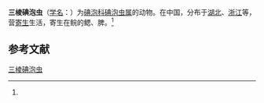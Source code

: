 {{Speciesbox
| name = 三棱碘泡虫
| status = 
| status_system = 
| image = 
| genus = Myxobolus
| species = tricostatus
| authority = (Li et Nie, 1973)<ref name='id9563'>{{cite web| url =http://www.bioinfo.cn/db05/BjdwSpecies.php?action=view&id=9563| title =三棱碘泡虫| work =《中国动物物种编目数据库》| publisher =中国科学院微生物研究所| author =中国科学院动物研究所| accessdate =2009-04-16| deadurl =yes| archiveurl =https://web.archive.org/web/20160305001654/http://www.bioinfo.cn/db05/BjdwSpecies.php?action=view&id=9563| archivedate =2016-03-05}}</ref>
}}

'''三棱碘泡虫'''（[[学名|学名]]：{{lang|la|''Myxobolus tricostatus''}}）为[[碘泡科|碘泡科]][[碘泡虫属|碘泡虫属]]的动物。在中国，分布于[[湖北|湖北]]、[[浙江|浙江]]等，营[[寄生|寄生]]生活，寄生在鲩的鳃、脾。<ref name='id9563'/>

== 参考文献 ==
{{reflist}}

{{Wikispecies|Myxobolus tricostatus}}

[[Category:碘泡虫属|三棱碘泡虫]]


{{Cnidarian-stub}}